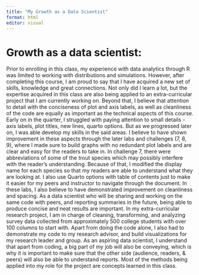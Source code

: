 ```yaml
---
title: "My Growth as a Data Scientist"
format: html
editor: visual
---
```


# **Growth as a data scientist:**

Prior to enrolling in this class, my experience with data analytics through R was limited to working with distributions and simulations. However, after completing this course, I am proud to say that I have acquired a new set of skills, knowledge and great connections. Not only did I learn a lot, but the expertise acquired in this class are also being applied to an extra-curricular project that I am currently working on. Beyond that, I believe that attention to detail with the conciseness of plot and axis labels, as well as cleanliness of the code are equally as important as the technical aspects of this course. Early on in the quarter, I struggled with paying attention to small details - axis labels, plot titles, new lines, quarto options. But as we progressed later on, I was able develop my skills in the said areas. I believe to have shown improvement in these aspects through the later labs and challenges (7, 8, 9), where I made sure to build graphs with no redundant plot labels and are clear and easy for the readers to take in. In challenge 7, there were abbreviations of some of the trout species which may possibly interfere with the reader's understanding. Because of that, I modified the display name for each species so that my readers are able to understand what they are looking at. I also use Quarto options with table of contents just to make it easier for my peers and instructor to navigate through the document. In these labs, I also believe to have demonstrated improvement on cleanliness and spacing. As a data scientist who will be sharing and working on the same code with peers, and reporting summaries in the future, being able to produce concise and neat results are important. In my extra-curricular research project, I am in charge of cleaning, transforming, and analyzing survey data collected from approximately 500 college students with over 100 columns to start with. Apart from doing the code alone, I also had to demonstrate my code to my research advisor, and build visualizations for my research leader and group. As an aspiring data scientist, I understand that apart from coding, a big part of my job will also be conveying, which is why it is important to make sure that the other side (audience, readers, & peers) will also be able to understand reports. Most of the methods being applied into my role for the project are concepts learned in this class.
